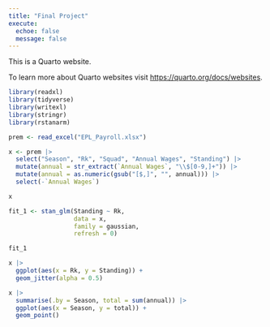 ```yaml
---
title: "Final Project"
execute: 
  echoe: false
  message: false
---
```


This is a Quarto website.

To learn more about Quarto websites visit <https://quarto.org/docs/websites>.

```r
library(readxl)
library(tidyverse)
library(writexl)
library(stringr)
library(rstanarm)
```

```r
prem <- read_excel("EPL_Payroll.xlsx")
```

```r
x <- prem |>
  select("Season", "Rk", "Squad", "Annual Wages", "Standing") |>
  mutate(annual = str_extract(`Annual Wages`, "\\$[0-9,]+")) |>
  mutate(annual = as.numeric(gsub("[$,]", "", annual))) |>
  select(-`Annual Wages`)

```

```r
x
```


```r
fit_1 <- stan_glm(Standing ~ Rk,
                  data = x,
                  family = gaussian,
                  refresh = 0)
```

```r
fit_1
```
```r
x |>
  ggplot(aes(x = Rk, y = Standing)) +
  geom_jitter(alpha = 0.5) 
```

```r
x |>
  summarise(.by = Season, total = sum(annual)) |>
  ggplot(aes(x = Season, y = total)) +
  geom_point()
```

